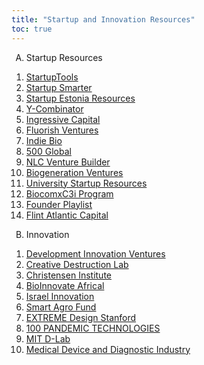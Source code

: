 ```yaml
---
title: "Startup and Innovation Resources"
toc: true
---
```


A.	Startup Resources

1)	[StartupTools](https://startuptools.org/se/) 
2)	[Startup Smarter](https://gust.com/)
3)	[Startup Estonia Resources](https://startupestonia.ee/resources) 
4)	[Y-Combinator](https://www.ycombinator.com/) 
5)	[Ingressive Capital](https://ingressivecapital.com/) 
6)	[Fluorish Ventures](https://flourishventures.com/) 
7)	[Indie Bio](https://indiebio.co/) 
8)	[500 Global](https://500.co/) 
9)	[NLC Venture Builder](https://nlc.health/)
10)	[Biogeneration Ventures](https://biogenerationventures.com/en/) 
11)	[University Startup Resources]( https://www.notion.so/miretchin/c03f3a6c4c6d4e528d35d0e4474123a0?v=0fa52c0b702f4e70bc768b7c0aa22737) 
12)	[BiocomxC3i Program](http://www.biocomx.org/) 
13)	[Founder Playlist](https://www.pillar.vc/playlist/) 
14)	[Flint Atlantic Capital](http://www.flint-atlantic.com/) 

B.	Innovation

1)	[Development Innovation Ventures](https://www.usaid.gov/div) 
2)	[Creative Destruction Lab](https://creativedestructionlab.com/) 
3)	[Christensen Institute](https://www.christenseninstitute.org/) 
4)	[BioInnovate Africal](https://bioinnovate-africa.org/) 
5)	[Israel Innovation](https://www.israel21c.org/) 
6)	[Smart Agro Fund](https://smartagrofund.com/en/home-page-english/) 
7)	[EXTREME Design Stanford](https://extreme.stanford.edu/)
8)	[100 PANDEMIC TECHNOLOGIES](https://techpandemic.theglassroom.org/) 
9)	[MIT D-Lab](https://d-lab.mit.edu/) 
10)	[Medical Device and Diagnostic Industry](https://www.mddionline.com/) 

